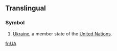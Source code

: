 {{also|ua|Ua|uA|.ua}}
==Translingual==

===Symbol===
{{infl|mul|symbol}}
# [[Ukraine]], a member state of the [[United Nations]].

[[fr:UA]]